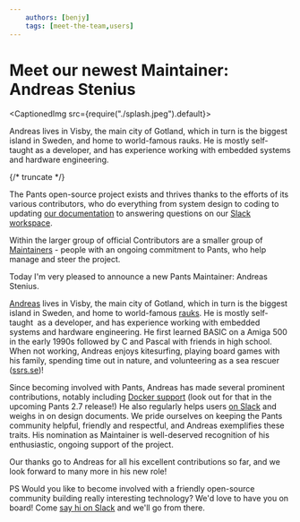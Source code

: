 ```yaml
---
    authors: [benjy]
    tags: [meet-the-team,users]
---
```


# Meet our newest Maintainer: Andreas Stenius

<CaptionedImg src={require("./splash.jpeg").default}></CaptionedImg>

Andreas lives in Visby, the main city of Gotland, which in turn is the biggest island in Sweden, and home to world-famous rauks. He is mostly self-taught as a developer, and has experience working with embedded systems and hardware engineering.

{/* truncate */}

The Pants open-source project exists and thrives thanks to the efforts of its various contributors, who do everything from system design to coding to updating [our documentation](https://pantsbuild.org/) to answering questions on our [Slack workspace](https://join.slack.com/t/pantsbuild/shared_invite/zt-d0uh0mok-RLvVosDiX6JDpvStH~bFBA).

Within the larger group of official Contributors are a smaller group of [Maintainers](https://www.pantsbuild.org/docs/maintainers) - people with an ongoing commitment to Pants, who help manage and steer the project.

Today I'm very pleased to announce a new Pants Maintainer: Andreas Stenius.

[Andreas](https://www.linkedin.com/in/andreas-stenius-74745a3a/) lives in Visby, the main city of Gotland, which in turn is the biggest island in Sweden, and home to world-famous [rauks](https://en.wikipedia.org/wiki/Rauk). He is mostly self-taught  as a developer, and has experience working with embedded systems and hardware engineering. He first learned BASIC on a Amiga 500 in the early 1990s followed by C and Pascal with friends in high school. When not working, Andreas enjoys kitesurfing, playing board games with his family, spending time out in nature, and volunteering as a sea rescuer ([ssrs.se](https://ssrs.se))!

Since becoming involved with Pants, Andreas has made several prominent contributions, notably including [Docker support](https://www.pantsbuild.org/v2.7/docs/docker) (look out for that in the upcoming Pants 2.7 release!) He also regularly helps users [on Slack](https://join.slack.com/t/pantsbuild/shared_invite/zt-d0uh0mok-RLvVosDiX6JDpvStH~bFBA) and weighs in on design documents. We pride ourselves on keeping the Pants community helpful, friendly and respectful, and Andreas exemplifies these traits. His nomination as Maintainer is well-deserved recognition of his enthusiastic, ongoing support of the project.

Our thanks go to Andreas for all his excellent contributions so far, and we look forward to many more in his new role!

PS Would you like to become involved with a friendly open-source community building really interesting technology? We'd love to have you on board! Come [say hi on Slack](https://join.slack.com/t/pantsbuild/shared_invite/zt-d0uh0mok-RLvVosDiX6JDpvStH~bFBA) and we'll go from there.